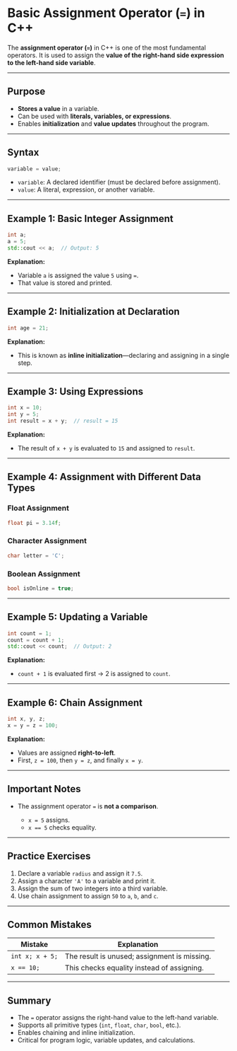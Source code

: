 # Basic Assignment Operator (`=`) in C++

The **assignment operator (`=`)** in C++ is one of the most fundamental operators. It is used to assign the **value of the right-hand side expression to the left-hand side variable**.

---

## Purpose

- **Stores a value** in a variable.
- Can be used with **literals, variables, or expressions**.
- Enables **initialization** and **value updates** throughout the program.

---

## Syntax

```cpp
variable = value;
```

- `variable`: A declared identifier (must be declared before assignment).
- `value`: A literal, expression, or another variable.

---

## Example 1: Basic Integer Assignment

```cpp filename="assignment_int.cpp" copy {2}
int a;
a = 5;
std::cout << a;  // Output: 5
```

**Explanation:**

- Variable `a` is assigned the value `5` using `=`.
- That value is stored and printed.

---

## Example 2: Initialization at Declaration

```cpp filename="assignment_declaration.cpp" copy {1}
int age = 21;
```

**Explanation:**

- This is known as **inline initialization**—declaring and assigning in a single step.

---

## Example 3: Using Expressions

```cpp filename="assignment_expression.cpp" copy {3}
int x = 10;
int y = 5;
int result = x + y;  // result = 15
```

**Explanation:**

- The result of `x + y` is evaluated to `15` and assigned to `result`.

---

## Example 4: Assignment with Different Data Types

### Float Assignment

```cpp filename="assignment_float.cpp" copy {2}
float pi = 3.14f;
```

### Character Assignment

```cpp filename="assignment_char.cpp" copy {2}
char letter = 'C';
```

### Boolean Assignment

```cpp filename="assignment_bool.cpp" copy {2}
bool isOnline = true;
```

---

## Example 5: Updating a Variable

```cpp filename="assignment_update.cpp" copy {2, 3}
int count = 1;
count = count + 1;
std::cout << count;  // Output: 2
```

**Explanation:**

- `count + 1` is evaluated first → 2 is assigned to `count`.

---

## Example 6: Chain Assignment

```cpp filename="assignment_chain.cpp" copy {2}
int x, y, z;
x = y = z = 100;
```

**Explanation:**

- Values are assigned **right-to-left**.
- First, `z = 100`, then `y = z`, and finally `x = y`.

---

## Important Notes

- The assignment operator `=` is **not a comparison**.

  - `x = 5` assigns.
  - `x == 5` checks equality.

---

## Practice Exercises

1. Declare a variable `radius` and assign it `7.5`.
2. Assign a character `'A'` to a variable and print it.
3. Assign the sum of two integers into a third variable.
4. Use chain assignment to assign `50` to `a`, `b`, and `c`.

---

## Common Mistakes

| Mistake         | Explanation                                  |
| --------------- | -------------------------------------------- |
| `int x; x + 5;` | The result is unused; assignment is missing. |
| `x == 10;`      | This checks equality instead of assigning.   |

---

## Summary

- The `=` operator assigns the right-hand value to the left-hand variable.
- Supports all primitive types (`int`, `float`, `char`, `bool`, etc.).
- Enables chaining and inline initialization.
- Critical for program logic, variable updates, and calculations.
